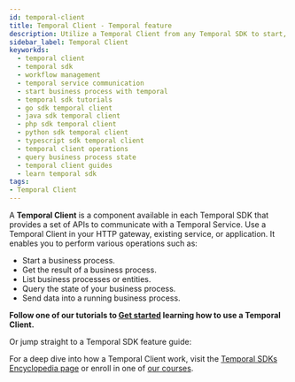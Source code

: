 ```yaml
---
id: temporal-client
title: Temporal Client - Temporal feature
description: Utilize a Temporal Client from any Temporal SDK to start, manage, and query business processes effortlessly. Learn how through our tutorials and feature guides for Go, Java, PHP, Python, and TypeScript.
sidebar_label: Temporal Client
keyworkds:
  - temporal client
  - temporal sdk
  - workflow management
  - temporal service communication
  - start business process with temporal
  - temporal sdk tutorials
  - go sdk temporal client
  - java sdk temporal client
  - php sdk temporal client
  - python sdk temporal client
  - typescript sdk temporal client
  - temporal client operations
  - query business process state
  - temporal client guides
  - learn temporal sdk
tags:
- Temporal Client
---
```



A **Temporal Client** is a component available in each Temporal SDK that provides a set of APIs to communicate with a Temporal Service.
Use a Temporal Client in your HTTP gateway, existing service, or application.
It enables you to perform various operations such as:

- Start a business process.
- Get the result of a business process.
- List business processes or entities.
- Query the state of your business process.
- Send data into a running business process.

**Follow one of our tutorials to [Get started](https://learn.temporal.io/getting_started/) learning how to use a Temporal Client.**

Or jump straight to a Temporal SDK feature guide:

<RelatedReadContainer>
  <RelatedReadItem path="/develop/go/temporal-clients" text="Go SDK Temporal Client feature guide" archetype="feature-guide" />
  <RelatedReadItem path="/develop/java/temporal-clients" text="Java SDK Temporal Client feature guide" archetype="feature-guide" />
  <RelatedReadItem path="/develop/php/temporal-clients#connect-to-a-dev-cluster" text="PHP SDK Temporal Client feature guide" archetype="feature-guide" />
  <RelatedReadItem path="/develop/python/temporal-clients#connect-to-a-dev-cluster" text="Python SDK Temporal Client feature guide" archetype="feature-guide" />
  <RelatedReadItem path="/develop/typescript/core-application#connect-to-a-dev-cluster" text="TypeScript SDK Temporal Client feature guide" archetype="feature-guide" />
  <RelatedReadItem path="/develop/dotnet/temporal-client" text=".NET SDK Temporal Client feature guide" archetype="feature-guide" />
</RelatedReadContainer>

For a deep dive into how a Temporal Client work, visit the [Temporal SDKs Encyclopedia page](/encyclopedia/temporal-sdks#temporal-client) or enroll in one of [our courses](https://learn.temporal.io/courses/).
